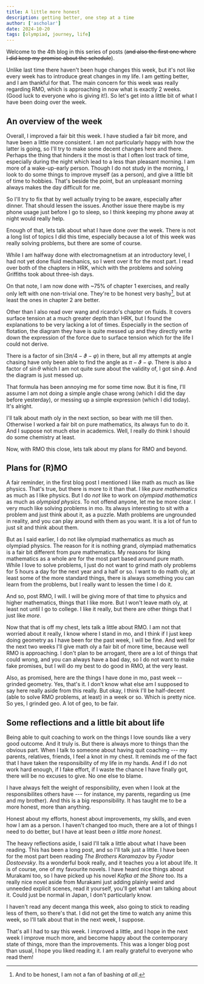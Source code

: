 ```yaml
---
title: A little more honest
description: getting better, one step at a time
author: ['ascholar']
date: 2024-10-20
tags: [olympiad, journey, life]
---
```

Welcome to the 4th blog in this series of posts (~~and also the first one where I did keep my promise about the schedule~~). 

Unlike last time there haven't been huge changes this week, but it's not like every week has to introduce great changes in my life.
I am getting better, and I am thankful for that. The main concern for this week was really regarding RMO, which is approaching in now what is exactly 
2 weeks. (Good luck to everyone who is giving it!). So let's get into a little bit of what I have been doing over the week.

## An overview of the week

Overall, I improved a fair bit this week. I have studied a fair bit more, and have been a little more consistent. I am not particularly 
happy with how the latter is going, so I'll try to make some decent changes here and there. Perhaps the thing that hinders it the most 
is that I often lost track of time, especially during the night which lead to a less than pleasant morning. I am more of a wake-up-early 
person. Though I do not study in the morning, I look to do some things to improve myself (as a person), and give a little bit of time 
to hobbies. That's beside the point, but an unpleasant morning always makes the day difficult for me.  

So I'll try to fix that by well actually trying to be aware, especially after dinner. That should lessen the issues. Another issue 
there maybe is my phone usage just before I go to sleep, so I think keeping my phone away at night would really help. 

Enough of that, lets talk about what I have done over the week. There is not a long list of topics I did this time,
especially because a lot of this week was really solving problems, but there are some of course.

While I am halfway done with electromagnetism at an introductory level, I had not yet done fluid mechanics, so I went over it for 
the most part. I read over both of the chapters in HRK, which with the problems and solving Griffiths took about three-ish days.  

On that note, I am now done with ~75% of chapter 1 exercises, and really only left with one non-trivial one. They're to be honest 
very bashy[^1], but at least the ones in chapter 2 are better. 

Other than I also read over wang and ricardo's chapter on fluids. It covers surface tension at a much greater depth than HRK, but I 
found the explanations to be very lacking a lot of times. Especially in the section of flotation, the diagram they have is quite messed up
and they directly write down the expression of the force due to surface tension which for the life I could not derive.

There is a factor of $\sin(3\pi/4 - \vartheta - \varphi)$ in there, but all my attempts at angle chasing have only been able to find the angle 
as $\pi - \vartheta - \varphi$. There is also a factor of $\sin\theta$ which I am not quite sure about the validity of, I got 
$\sin\phi$. And the diagram is just messed up. 

That formula has been annoying me for some time now. But it is fine, I'll assume I am not doing a simple angle chase wrong 
(which I did the day before yesterday), or messing up a simple expression (which I did today). It's alright.

I'll talk about math oly in the next section, so bear with me till then. Otherwise I worked a fair bit on pure mathematics,
its always fun to do it. And I suppose not much else in academics. Well, I really do think I should do some chemistry at least.

Now, with RMO this close, lets talk about my plans for RMO and beyond.

## Plans for (R)MO

A fair reminder, in the first blog post I mentioned I like math as much as like physics. That's true, but there is more to it than
that. I like _pure mathematics_ as much as I like physics. But I do _not_ like to work on _olympiad mathematics_ as much as
_olympiad physics_. To not offend anyone, let me be more clear. I very much like solving problems in mo. Its always interesting 
to sit with a problem and just think about it, as a puzzle. Math problems are ungrounded in reality, and you can play around with 
them as you want. It is a lot of fun to just sit and think about them.

But as I said earlier, I do not like olympiad mathematics as much as olympiad physics. The reason for it is nothing grand, 
olympiad mathematics is a fair bit different from pure mathematics. My reasons for liking mathematics as a whole are for the 
most part based around pure math. While I love to solve problems, I just do not want to grind math oly problems for 5 hours a day 
for the next year and a half or so. I want to do math oly, at least some of the more standard things, there is always something 
you can learn from the problems, but I really want to lessen the time I do it.

And so, post RMO, I will. I will be giving more of that time to physics and higher mathematics, things that I like more. But I won't
leave math oly, at least not until I go to college. I like it really, but there are other things that I just like _more_.

Now that that is off my chest, lets talk a little about RMO. I am not that worried about it really, I know where I stand in mo, and I think
if I just keep doing geometry as I have been for the past week, I will be fine. And well for the next two weeks I'll give math oly 
a fair bit of more time, because well RMO is approaching. I don't plan to be arrogant, there are a lot of things that could wrong, 
and you can always have a bad day, so I do not want to make fake promises, but I will do my best to do good in RMO, at the very least.

Also, as promised, here are the things I have done in mo, past week -- grinded geometry. Yes, that's it. I don't know what else am I supposed to say 
here really aside from this really. But okay, I think I'll be half-decent (able to solve RMO problems, at least) in a week or so. Which is pretty nice.
So yes, I grinded geo. A lot of geo, to be fair.

## Some reflections and a little bit about life

Being able to quit coaching to work on the things I love sounds like a very good outcome. And it truly is. But there is always more to things
than the obvious part. When I talk to someone about having quit coaching --- my parents, relatives, friends, I feel a knot in my chest. It
reminds me of the fact that I have taken the responsibility of my life in my hands. And if I do not work hard enough, if I fake effort, 
if I waste the chance I have finally got, there will be no excuses to give. No one else to blame.

I have always felt the weight of responsibility, even when I look at the responsibilites others have --- for
instance, my parents, regarding us (me and my brother). And this is a big responsibility. It has taught me to be a more honest, more
than anything.

Honest about my efforts, honest about improvements, my skills, and even how I am as a person. I haven't changed too much, there are a lot of things 
I need to do better, but I have at least been _a little more honest_. 

The heavy reflections aside, I said I'll talk a little about what I have been reading. This has been a long post, and so I'll talk 
just a little. I have been for the most part been reading _The Brothers Karamazov_ by _Fyodor Dostoevsky_. Its a wonderful book really,
and it teaches you a lot about life. It is of course, one of my favourite novels. I have heard nice things about 
Murakami too, so I have picked up his novel _Kafka at the Shore_ too. Its a really nice novel aside from Murakami just
adding plainly weird and unneeded explicit scenes, read it yourself, you'll get what I am talking about it. Could just be 
normal in Japan, I don't particularly know. 

I haven't read any decent manga this week, also going to stick to reading less of them, so there's that. I did not get 
the time to watch any anime this week, so I'll talk about that in the next week, I suppose.

That's all I had to say this week. I improved a little, and I hope in the next week I improve much more, and become 
happy about the contemporary state of things, more than the improvements. This was a longer blog post than usual, 
I hope you liked reading it. I am really grateful to everyone who read them!

[^1]: And to be honest, I am not a fan of bashing _at all_.